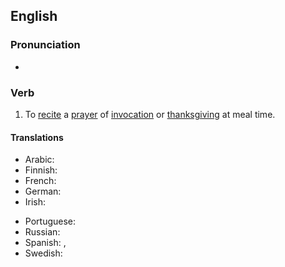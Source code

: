 ==English==
{{wikipedia|grace (prayer)}}

===Pronunciation===
* {{audio|en|En-au-say grace.ogg|Audio (AU)}}

===Verb===
{{en-verb|say<,,said> grace}}

# {{lb|en|idiomatic}} To [[recite]] a [[prayer]] of [[invocation]] or [[thanksgiving]] at meal time.
#: {{syn|en|give thanks|say a blessing}}

====Translations====
{{trans-top|say a prayer of thanks}}
* Arabic: {{t|ar|[[تَلَا]] [[صَلاةَ المائِدة]]}}
* Finnish: {{t|fi|[[lukea]] [[ruokarukous]]}}
* French: {{t|fr|[[faire]] [[la]] [[bénédicité]]}}
* German: {{t|de|[[das]] [[Tischgebet]] [[sprechen]]}}
* Irish: {{t|ga|altaigh}}
{{trans-mid}}
* Portuguese: {{t|pt|dar graças}}
* Russian: {{t|ru|[[проче́сть]] [[молитва|моли́тву]] [<nowiki/>[[пе́ред]] [[еда|едо́й]]]|pf}}
* Spanish: {{t|es|bendecir la mesa}}, {{t|es|dar gracias}}
* Swedish: {{t|sv|[[be]] [[bordsbön]]}}
{{trans-bottom}}

{{catlangname|en|predicates}}
{{C|en|Prayer|Talking}}